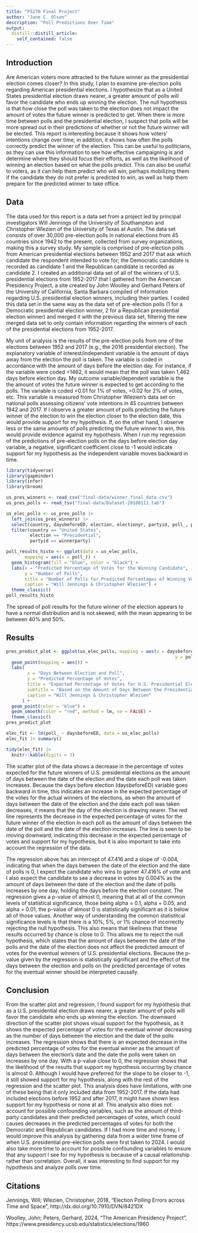 ```yaml
---
title: "PS270 Final Project"
author: "Jane C. Olson"
description: "Poll Predictions Over Time"
output:
  distill::distill_article:
    self_contained: false
---
```


## Introduction

  Are American voters more attracted to the future winner as the presidential election comes closer? In this study, I plan to examine pre-election polls regarding American presidential elections.  I hypothesize that as a United States presidential election draws nearer, a greater amount of polls will favor the candidate who ends up winning the election.  The null hypothesis is that how close the poll was taken to the election does not impact the amount of votes the future winner is predicted to get.  When there is more time between polls and the presidential election, I suspect that polls will be more spread out in their predictions of whether or not the future winner will be elected.  This report is interesting because it shows how voters' intentions change over time; in addition, it shows how often the polls correctly predict the winner of the election. This can be useful to politicians, as they can use this information to see how effective campaigning is and determine where they should focus their efforts, as well as the likelihood of winning an election based on what the polls predict. This can also be useful to voters, as it can help them predict who will win, perhaps mobilizing them if the candidate they do not prefer is predicted to win, as well as help them prepare for the predicted winner to take office.
   
## Data

  The data used for this report is a data set from a project led by principal investigators Will Jennings of the University of Southampton and Christopher Wlezien of the University of Texas at Austin.  The data set consists of over 30,000 pre-election polls in national elections from 45 countries since 1942 to the present, collected from survey organizations, making this a survey study.  My sample is comprised of pre-election polls from American presidential elections between 1952 and 2017 that ask which candidate the respondent intended to vote for; the Democratic candidate is recorded as candidate 1 and the Republican candidate is recorded as candidate 2. I created an additional data set of all of the winners of U.S. presidential elections from 1952-2017 that I gathered from the American Presidency Project, a site created by John Woolley and Gerhard Peters of the University of California, Santa Barbara compiled of information regarding U.S. presidential election winners, including their parties.  I coded this data set in the same way as the data set of pre-election polls (1 for a Democratic presidential election winner, 2 for a Republican presidential election winner) and merged it with the previous data set, filtering the new merged data set to only contain information regarding the winners of each of the presidential elections from 1952-2017.

  My unit of analysis is the results of the pre-election polls from one of the elections between 1952 and 2017 (e.g., the 2016 presidential election).  The explanatory variable of interest/independent variable is the amount of days away from the election the poll is taken.  The variable is coded in accordance with the amount of days before the election day.  For instance, if the variable were coded =1462, it would mean that the poll was taken 1,462 days before election day.  My outcome variable/dependent variable is the the amount of votes the future winner is expected to get according to the polls. The variable is coded =0.01 for 1% of votes, =0.02 for 2% of votes, etc.  This variable is measured from Christopher Wlezien's data set on national polls assessing citizens' vote intentions in 45 countries between 1942 and 2017. If I observe a greater amount of polls predicting the future winner of the election to win the election closer to the election date, this would provide support for my hypothesis. If, on the other hand, I observe less or the same amounts of polls predicting the future winner to win, this would provide evidence against my hypothesis. When I run my regression of the predictions of pre-election polls on the days before election day variable, a negative, significant coefficient close to -1 would indicate support for my hypothesis as the independent variable moves backward in time.
  
```r
library(tidyverse)
library(gapminder)
library(infer)
library(broom)

us_pres_winners <- read_csv("final-data/winner_final_data.csv")
us_pres_polls <- read_tsv("final-data/Dataset-20180111.tab") 

us_elec_polls <- us_pres_polls |>
  left_join(us_pres_winners) |>
  select(country, daysbeforeED, election, electionyr, partyid, poll_, polldate, winnerparty) |>
  filter(country == "United States",
         election == "Presidential",
         partyid == winnerparty)

poll_results_histo <- ggplot(data = us_elec_polls,
       mapping = aes(x = poll_)) +
  geom_histogram(fill = "blue", color = "black") +
  labs(x = "Predicted Percentage of Votes for the Winning Candidate",
       y = "Number of Polls",
       title = "Number of Polls for Predicted Percentages of Winning Votes",
       caption = "Will Jennings & Christopher Wlezien") +
  theme_classic()
poll_results_histo
```

  The spread of poll results for the future winner of the election appears to have a normal distribution and is not skewed, with the mean appearing to be between 40% and 50%.

## Results

```r
pres_predict_plot <- ggplot(us_elec_polls, mapping = aes(x = daysbeforeED,
                                                                y = poll_)) +
  geom_point(mapping = aes()) +
  labs(
        x = "Days Between Election and Poll",
        y = "Predicted Percentage of Votes",
        title = "Expected Percentage of Votes for U.S. Presidential Election Winners",
        subtitle = "Based on the Amount of Days Between the Presidential Election & Polls",
        caption = "Will Jennings & Christopher Wlezien"
      ) +
  geom_point(color = "blue") +
  geom_smooth(color = "red", method = lm, se = FALSE) +
  theme_classic()
pres_predict_plot
```

```r
elec_fit <- lm(poll_ ~ daysbeforeED, data = us_elec_polls)
elec_fit |> summary()

tidy(elec_fit) |>
  knitr::kable(digits = 3)
```
  The scatter plot of the data shows a decrease in the percentage of votes expected for the future winners of U.S. presidential elections as the amount of days between the date of the election and the date each poll was taken increases.  Because the days before election (daysbeforeED) variable goes backward in time, this indicates an increase in the expected percentage of the votes for the actual winners of the elections, as when the amount of days between the date of the election and the date each poll was taken decreases, it means that the day of the election is drawing nearer.  The red line represents the decrease in the expected percentage of votes for the future winner of the election in each poll as the amount of days between the date of the poll and the date of the election increases.  The line is seen to be moving downward, indicating this decrease in the expected percentage of votes and support for my hypothesis, but it is also important to take into account the regression of the data.
  
  The regression above has an intercept of 47.416 and a slope of -0.004, indicating that when the days between the date of the election and the date of polls is 0, I expect the candidate who wins to garner 47.416% of vote and I also expect the candidate to see a decrease in votes by 0.004% as the amount of days between the date of the election and the date of polls increases by one day, holding the days before the election constant.  The regression gives a p-value of almost 0, meaning that at all of the common levels of statistical significance, those being alpha = 0.1, alpha = 0.05, and alpha = 0.01, the p-value of almost 0 is statistically significant as it is below all of those values.  Another way of understanding the common statistitcal significance levels is that there is a 10%, 5%, or 1% chance of incorrectly rejecting the null hypothesis.  This also means that likeliness that these results occurred by chance is close to 0.  This allows me to reject the null hypothesis, which states that the amount of days between the date of the polls and the date of the election does not affect the predicted amount of votes for the eventual winners of U.S. presidential elections.  Because the p-value given by the regression is statistically significant and the effect of the days between the election and polls on the predicted percentage of votes for the eventual winner should be interpreted causally.
  
## Conclusion

  From the scatter plot and regression, I found support for my hypothesis that as a U.S. presidential election draws nearer, a greater amount of polls will favor the candidate who ends up winning the election.  The downward direction of the scatter plot shows visual support for the hypothesis, as it shows the expected percentage of votes for the eventual winner decreasing as the number of days between the election and the date of the polls increases.  The regression shows that there is an expected decrease in the predicted percentage of votes for the eventual winner as the amount of days between the election's date and the date the polls were taken on increases by one day.  With a p-value close to 0, the regression shows that the likelihood of the results that support my hypothesis occurring by chance is almost 0.  Although I would have preferred for the slope to be closer to -1, it still showed support for my hypothesis, along with the rest of the regression and the scatter plot.  This analysis does have limitations, with one of these being that it only included data from 1952-2017.  If the data had included elections before 1952 and after 2017, it might have shown less support for my hypothesis or none at all.  This analysis also does not account for possible confounding variables, such as the amount of third-party candidates and their predicted percentages of votes, which could causes decreases in the predicted percentages of votes for both the Democratic and Republican candidates.  If I had more time and money, I would improve this analysis by gathering data from a wider time frame of when U.S. presidential pre-election polls were first taken to 2024.  I would also take more time to account for possible confounding variables to ensure that any support I see for my hypothesis is because of a causal relationship rather than correlation.  Overall, it was interesting to find support for my hypothesis and analyze polls over time.
  
## Citations

Jennings, Will; Wlezien, Christopher, 2018, "Election Polling Errors across Time and Space ",
http://dx.doi.org/10.7910/DVN/8421DX

Woolley, John; Peters, Gerhard, 2024, "The American Presidency Project", https://www.presidency.ucsb.edu/statistics/elections/1960
